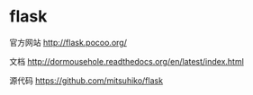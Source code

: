 = flask =
官方网站 
[[http://flask.pocoo.org/]]
 
文档 
[[http://dormousehole.readthedocs.org/en/latest/index.html]]
 
源代码 
[[https://github.com/mitsuhiko/flask]]
